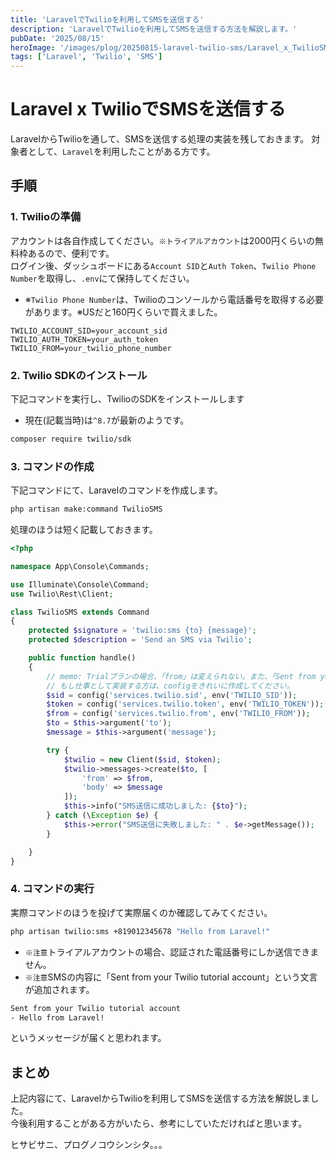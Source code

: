 ```yaml
---
title: 'LaravelでTwilioを利用してSMSを送信する'
description: 'LaravelでTwilioを利用してSMSを送信する方法を解説します。'
pubDate: '2025/08/15'
heroImage: '/images/plog/20250815-laravel-twilio-sms/Laravel_x_TwilioSMS.png'
tags: ['Laravel', 'Twilio', 'SMS']
---
```


# Laravel x TwilioでSMSを送信する
LaravelからTwilioを通して、SMSを送信する処理の実装を残しておきます。
対象者として、`Laravel`を利用したことがある方です。

## 手順

### 1. Twilioの準備
アカウントは各自作成してください。`※トライアルアカウント`は2000円くらいの無料枠あるので、便利です。  
ログイン後、ダッシュボードにある`Account SID`と`Auth Token`、`Twilio Phone Number`を取得し、`.env`にて保持してください。  
- ※`Twilio Phone Number`は、Twilioのコンソールから電話番号を取得する必要があります。※USだと160円くらいで買えました。

```env
TWILIO_ACCOUNT_SID=your_account_sid
TWILIO_AUTH_TOKEN=your_auth_token
TWILIO_FROM=your_twilio_phone_number
```

### 2. Twilio SDKのインストール
下記コマンドを実行し、TwilioのSDKをインストールします  
- 現在(記載当時)は`^8.7`が最新のようです。
```bash
composer require twilio/sdk
```

### 3. コマンドの作成
下記コマンドにて、Laravelのコマンドを作成します。
```bash
php artisan make:command TwilioSMS
```

処理のほうは短く記載しておきます。
```php
<?php

namespace App\Console\Commands;

use Illuminate\Console\Command;
use Twilio\Rest\Client;

class TwilioSMS extends Command
{
    protected $signature = 'twilio:sms {to} {message}';
    protected $description = 'Send an SMS via Twilio';

    public function handle()
    {
        // memo: Trialプランの場合、「from」は変えられない。また、「Sent from your Twilio tutorial account」が一緒に送られる。
        // もし仕事として実装する方は、configをきれいに作成してください。
        $sid = config('services.twilio.sid', env('TWILIO_SID'));
        $token = config('services.twilio.token', env('TWILIO_TOKEN'));
        $from = config('services.twilio.from', env('TWILIO_FROM'));
        $to = $this->argument('to');
        $message = $this->argument('message');

        try {
            $twilio = new Client($sid, $token);
            $twilio->messages->create($to, [
                'from' => $from,
                'body' => $message
            ]);
            $this->info("SMS送信に成功しました: {$to}");
        } catch (\Exception $e) {
            $this->error("SMS送信に失敗しました: " . $e->getMessage());
        }

    }
}
```

### 4. コマンドの実行
実際コマンドのほうを投げて実際届くのか確認してみてください。
```bash
php artisan twilio:sms +819012345678 "Hello from Laravel!"
```
- `※注意`トライアルアカウントの場合、認証された電話番号にしか送信できません。
- `※注意`SMSの内容に「Sent from your Twilio tutorial account」という文言が追加されます。

```txt
Sent from your Twilio tutorial account
- Hello from Laravel!
```
というメッセージが届くと思われます。

## まとめ
上記内容にて、LaravelからTwilioを利用してSMSを送信する方法を解説しました。  
今後利用することがある方がいたら、参考にしていただければと思います。  

ヒサビサニ、プログノコウシンシタ。。。


